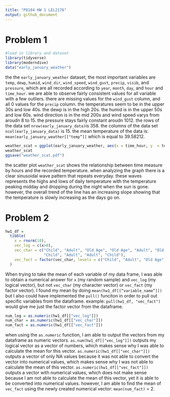 ```yaml
---
title: "P8104 HW 1 LEL2176"
output: github_document
---
```


# Problem 1
```r
#load in library and dataset
library(tidyverse)
library(moderndive)
data("early_january_weather")
```


the the `early_january_weather` dataset, the most important variables are `temp`,
`dewp`, `humid`, `wind_dir`, `wind_speed`, `wind_gust`, `precip`, `visib`, and 
`pressure`, which are all recorded according to `year`, `month`, `day`, and `hour`
and `time_hour`. we are able to observe fairly consistent values for all variable
with a few outliers. there are missing values for the `wind_gust` column, 
and all 0 values for the `precip` column. the temperatures seem to be in the upper 30s
and low 40s. the dewp is in the high 20s. the humid is in the upper 50s and low 60s. 
wind direction is in the mid 200s and wind speed varys from aroudn 8 to 15. the 
pressure stays fairly constant aroudn 1012. the rows of the data set
`nrow(early_january_data)`is 358. the columns of the data set 
`ncol(early_january_data)` is 15. the mean temperature of the data is: 
`mean(early_january_weather[["temp”]]` which is equal to 39.58212.


```r
weather_scat = ggplot(early_january_weather, aes(x = time_hour, y  = temp, color = humid)) + geom_point()
weather_scat
ggsave("weather_scat.pdf")
```

the scatter plot `weather_scat` shows the relationship between time measure by
hours and the recorded temperature. when analyzing the graph there is a clear
sinusoidal wave pattern that repeats everyday. these waves represents the highs and
lows of daily temperature with the temperature peaking midday and dropping during
the night when the sun is gone. however, the overall trend of the line has an 
increasing slope showing that the temperature is slowly increasing as the days go
on.


# Problem 2

```r
hw1_df = 
  tibble(
    x = rnorm(10),
    vec_log = c(x>0),
    vec_char = c("Child", "Adult", "Old Age", "Old Age", "Adult", "Old Age",
                 "Child", "Adult", "Adult", "Child"),
    vec_fact = factor(vec_char, levels = c("Child", "Adult", "Old Age"))
  )
```


When trying to take the mean of each variable of my data frame, I was able to obtain a numerical answer for `x` (my random sample) and `vec_log` (my logical vector), 
but not `vec_char` (my character vector) or `vec_fact` (my factor vector). 
I found my mean by doing `mean(hw1_df[[“variable_name”]])` but I also could have
implemented the `pull()` funciton in order to pull out specific variables from 
the dataframe. example: `pull(hw1_df, "vec_fact")` would give me just the factor
vector from the dataframe.


```r
num_log = as.numeric(hw1_df[["vec_log"]])
num_char = as.numeric(hw1_df[["vec_char"]])
num_fact = as.numeric(hw1_df[["vec_fact"]])
```

when using  the `as.numeric` function, I am able to output the vectors from my dataframe as numeric vectors. `as.num(hw1_df[["vec_log"]])` outputs my logical vector as a vector of numbers, which makes sense why I was able to calculate the mean for this vector. `as.numeric(hw1_df[["vec_char"]])` outputs a vector of only NA values because it was not able to convert the vector into numerical values, which makes sense why I was not able to calculate the mean of this vector. `as.numeric(hw1_df[["vec_fact"]])` outputs a vector with numerical values, which does not make sense because I am not able to calculate the mean of this vector, yet it is able to be converted into numerical values. however, I am able to find the mean of `vec_fact` using the newly created numerical vector: `mean(num_fact)` = 2.

